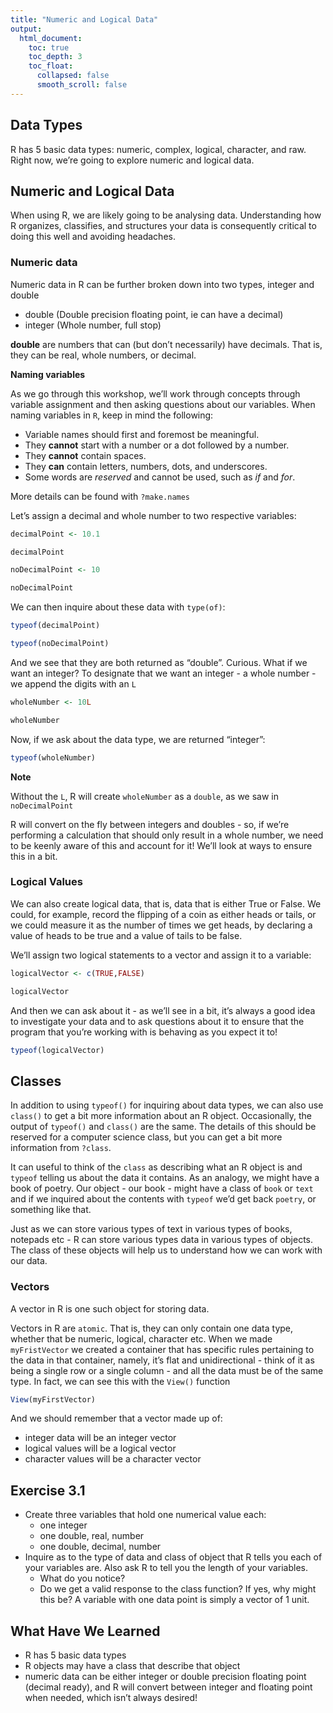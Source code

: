 ```yaml
---
title: "Numeric and Logical Data"
output:
  html_document:
    toc: true
    toc_depth: 3
    toc_float:
      collapsed: false
      smooth_scroll: false
---
```

## Data Types

R has 5 basic data types: numeric, complex, logical, character, and raw. Right now, we're going to explore numeric and logical data.

## Numeric and Logical Data

When using R, we are likely going to be analysing data. Understanding how R organizes, classifies, and structures your data is consequently critical to doing this well and avoiding headaches.

### Numeric data

Numeric data in R can be further broken down into two types, integer and double

- double (Double precision floating point, ie can have a decimal)
- integer (Whole number, full stop)

**double** are numbers that can (but don't necessarily) have decimals. That is, they can be real, whole numbers, or decimal.

<div class="question">
**Naming variables**

As we go through this workshop, we'll work through concepts through variable assignment and then asking questions about our variables. When naming variables in `R`, keep in mind the following:

* Variable names should first and foremost be meaningful.
* They **cannot** start with a number or a dot followed by a number.
* They **cannot** contain spaces.
* They **can** contain letters, numbers, dots, and underscores.
* Some words are *reserved* and cannot be used, such as *if* and *for*.

More details can be found with `?make.names`
</div>

Let's assign a decimal and whole number to two respective variables:

```R
decimalPoint <- 10.1

decimalPoint

noDecimalPoint <- 10

noDecimalPoint
```

We can then inquire about these data with `type(of)`:

```R
typeof(decimalPoint)

typeof(noDecimalPoint)
```

And we see that they are both returned as "double". Curious. What if we want an integer? To designate that we want an integer - a whole number - we append the digits with an `L`

```R
wholeNumber <- 10L

wholeNumber
```

Now, if we ask about the data type, we are returned "integer":

```R
typeof(wholeNumber)
```

<div class="note">
**Note**

Without the `L`, R will create `wholeNumber` as a `double`, as we saw in `noDecimalPoint`

R will convert on the fly between integers and doubles - so, if we're performing a calculation that should only result in a whole number, we need to be keenly aware of this and account for it! We'll look at ways to ensure this in a bit.
</div>

### Logical Values

We can also create logical data, that is, data that is either True or False. We could, for example, record the flipping of a coin as either heads or tails, or we could measure it as the number of times we get heads, by declaring a value of heads to be true and a value of tails to be false.

We'll assign two logical statements to a vector and assign it to a variable:

```R
logicalVector <- c(TRUE,FALSE)

logicalVector
```

And then we can ask about it - as we'll see in a bit, it's always a good idea to investigate your data and to ask questions about it to ensure that the program that you're working with is behaving as you expect it to!

```R
typeof(logicalVector)
```

## Classes

In addition to using `typeof()` for inquiring about data types, we can also use `class()` to get a bit more information about an R object. Occasionally, the output of `typeof()` and `class()` are the same. The details of this should be reserved for a computer science class, but you can get a bit more information from `?class`.

It can useful to think of the `class` as describing what an R object is and `typeof` telling us about the data it contains. As an analogy, we might have a book of poetry. Our object - our book - might have a class of `book` or `text` and if we inquired about the contents with `typeof` we'd get back `poetry`, or something like that.

Just as we can store various types of text in various types of books, notepads etc - R can store various types data in various types of objects. The class of these objects will help us to understand how we can work with our data.

### Vectors

A vector in R is one such object for storing data.

Vectors in R are `atomic`. That is, they can only contain one data type, whether that be numeric, logical, character etc. When we made `myFristVector` we created a container that has specific rules pertaining to the data in that container, namely, it's flat and unidirectional - think of it as being a single row or a single column - and all the data must be of the same type. In fact, we can see this with the `View()` function

```R
View(myFirstVector)
```

And we should remember that a vector made up of:

* integer data will be an integer vector
* logical values will be a logical vector
* character values will be a character vector

## Exercise 3.1

* Create three variables that hold one numerical value each:
  * one integer
  * one double, real, number
  * one double, decimal, number
* Inquire as to the type of data and class of object that R tells you each of your variables are. Also ask R to tell you the length of your variables.
  * What do you notice?
  * Do we get a valid response to the class function? If yes, why might this be? A variable with one data point is simply a vector of 1 unit.

## What Have We Learned

* R has 5 basic data types
* R objects may have a class that describe that object
* numeric data can be either integer or double precision floating point (decimal ready), and R will convert between integer and floating point when needed, which isn't always desired!